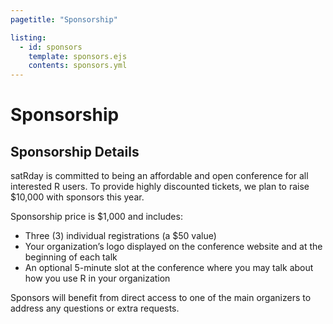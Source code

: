 ```yaml
---
pagetitle: "Sponsorship"

listing:
  - id: sponsors
    template: sponsors.ejs
    contents: sponsors.yml
---
```


::: grid
::: {#sponsors_banner .g-col-12 .title}
# Sponsorship
:::

::: {#sponsors .g-col-12}
:::

::: {#sponsorship .g-col-12 .text_block}
## Sponsorship Details

satRday is committed to being an affordable and open conference for all interested R users. To provide highly discounted tickets, we plan to raise \$10,000 with sponsors this year.

Sponsorship price is \$1,000 and includes:

-   Three (3) individual registrations (a \$50 value)
-   Your organization's logo displayed on the conference website and at the beginning of each talk
-   An optional 5-minute slot at the conference where you may talk about how you use R in your organization

Sponsors will benefit from direct access to one of the main organizers to address any questions or extra requests.
:::

<div>

</div>
:::

